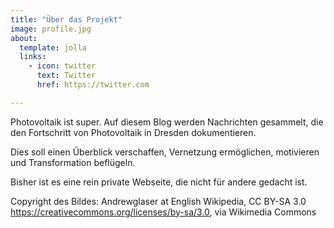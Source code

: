 ```yaml
---
title: "Über das Projekt"
image: profile.jpg
about:
  template: jolla
  links:
    - icon: twitter
      text: Twitter
      href: https://twitter.com

---
```


Photovoltaik ist super. Auf diesem Blog werden Nachrichten gesammelt, die den Fortschritt von Photovoltaik in Dresden dokumentieren.

Dies soll einen Überblick verschaffen, Vernetzung ermöglichen, motivieren und Transformation beflügeln.

Bisher ist es eine rein private Webseite, die nicht für andere gedacht ist.


Copyright des Bildes: Andrewglaser at English Wikipedia, CC BY-SA 3.0 <https://creativecommons.org/licenses/by-sa/3.0>, via Wikimedia Commons